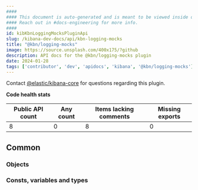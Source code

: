 ```yaml
---
####
#### This document is auto-generated and is meant to be viewed inside our experimental, new docs system.
#### Reach out in #docs-engineering for more info.
####
id: kibKbnLoggingMocksPluginApi
slug: /kibana-dev-docs/api/kbn-logging-mocks
title: "@kbn/logging-mocks"
image: https://source.unsplash.com/400x175/?github
description: API docs for the @kbn/logging-mocks plugin
date: 2024-01-28
tags: ['contributor', 'dev', 'apidocs', 'kibana', '@kbn/logging-mocks']
---
```




Contact [@elastic/kibana-core](https://github.com/orgs/elastic/teams/kibana-core) for questions regarding this plugin.

**Code health stats**

| Public API count  | Any count | Items lacking comments | Missing exports |
|-------------------|-----------|------------------------|-----------------|
| 8 | 0 | 8 | 0 |

## Common

### Objects
<DocDefinitionList data={kbnLoggingMocksObj.common.objects}/>

### Consts, variables and types
<DocDefinitionList data={kbnLoggingMocksObj.common.misc}/>


